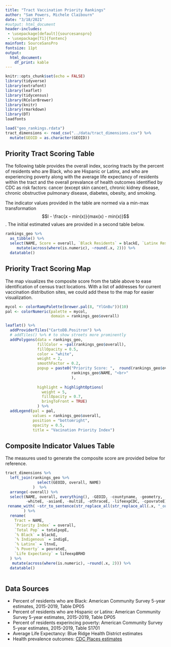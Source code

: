 ```yaml
---
title: "Tract Vaccination Priority Rankings"
author: "Sam Powers, Michele Claibourn"
date: "3/18/2021"
#output: html_document
header-includes:
 - \usepackage[default]{sourcesanspro}
 - \usepackage[T1]{fontenc}
mainfont: SourceSansPro
fontsize: 11pt
output: 
  html_document:
    df_print: kable
---
```


<style>
.leaflet {
    margin: auto;
}
</style>


```r
knitr::opts_chunk$set(echo = FALSE)
library(tidyverse)
library(extrafont)
library(leaflet)
library(tidycensus)
library(RColorBrewer)
library(knitr)
library(rmarkdown)
library(DT)
loadfonts

load("geo_rankings.rdata")
tract_dimensions <- read_csv("../data/tract_dimensions.csv") %>%
  mutate(GEOID = as.character(GEOID))


```

## Priority Tract Scoring Table 
The following table provides the overall index, scoring tracts by the percent of residents who are Black, who are Hispanic or Latinx, and who are experiencing poverty along with the average life expectancy of residents within the tract and the overall prevalance of health outcomes identified by CDC as risk factors: cancer (except skin cancer), chronic kidney disease, chronic obstructive pulmonary disease, diabetes, obesity, and smoking. 

The indicator values provided in the table are normed via a min-max transformation $$I - \frac{x - min(x)}{max(x) - min(x)}$$. The initial estimated values are provided in a second table below.

``` r
rankings_geo %>%
  as_tibble() %>%
  select(NAME, Score = overall, `Black Residents` = blackE, `Latinx Residents`= ltnxE, `Poverty` = povrateE, `Life Expectancy` = lifeexpBRHD, `Adverse Health Outcomes` = health_outcomes )  %>%
     mutate(across(where(is.numeric), ~round(.x, 2))) %>%
  datatable()
```


## Priority Tract Scoring Map 

The map visualizes the composite score from the table above to ease identification of census tract locations. With a list of addresses for current vaccination distribution sites, we could add these to the map for easier visualization.

```r

mycol <- colorRampPalette(brewer.pal(8, "YlGnBu"))(10)
pal <- colorNumeric(palette = mycol,
                    domain = rankings_geo$overall)

leaflet() %>%
  addProviderTiles("CartoDB.Positron") %>%
  # addTiles() %>% # to show streets more prominently
  addPolygons(data = rankings_geo, 
              fillColor = ~pal(rankings_geo$overall), 
              fillOpacity = 0.5, 
              color = "white",
              weight = 2, 
              smoothFactor = 0.2, 
              popup = paste0("Priority Score: ",  round(rankings_geo$overall, 2), "<br>",
                             rankings_geo$NAME, "<br>"
                             ),
              
              highlight = highlightOptions(
                weight = 5,
                fillOpacity = 0.7,
                bringToFront = TRUE)
              ) %>%
  addLegend(pal = pal, 
            values = rankings_geo$overall, 
            position = "bottomright", 
            opacity = 0.5,
            title = "Vacination Priority Index")
```


## Composite Indicator Values Table 

The measures used to generate the composite score are provided below for reference.

``` r

tract_dimensions %>%
  left_join(rankings_geo %>%
              select(GEOID, overall, NAME)
            )  %>%
  arrange(-overall) %>%
  select(NAME, overall, everything(), -GEOID, -countyname, -geometry,
         -whiteE, -asianE, -multiE, -othraceE, -lifeexpCDC, -cpovrateE) %>%
 rename_with( ~str_to_sentence(str_replace_all(str_replace_all(.x, "_outcome", ""), "_", " ")) , contains("outcome")
        ) %>%
  rename(
    Tract = NAME, 
    `Priority Index` = overall,
    `Total Pop` = totalpopE,
    `% Black` = blackE,
    `% Indigenous` = indigE,
    `% Latinx` = ltnxE,
    `% Poverty` = povrateE,
    `Life Expectancy` = lifeexpBRHD
  ) %>%
   mutate(across(where(is.numeric), ~round(.x, 2))) %>%
  datatable()
  

```

## Data Sources

* Percent of residents who are Black: American Community Survey 5-year estimates, 2015-2019, Table DP05
* Percent of residents who are Hispanic or Latinx: American Community Survey 5-year estimates, 2015-2019, Table DP05
* Percent of residents experincing poverty: American Community Survey 5-year estimates, 2015-2019, Table S1701
* Average Life Expectancy: Blue Ridge Health District estimates 
* Health prevalence outcomes: [CDC Places estimates](https://chronicdata.cdc.gov/500-Cities-Places/PLACES-Local-Data-for-Better-Health-Census-Tract-D/cwsq-ngmh)









